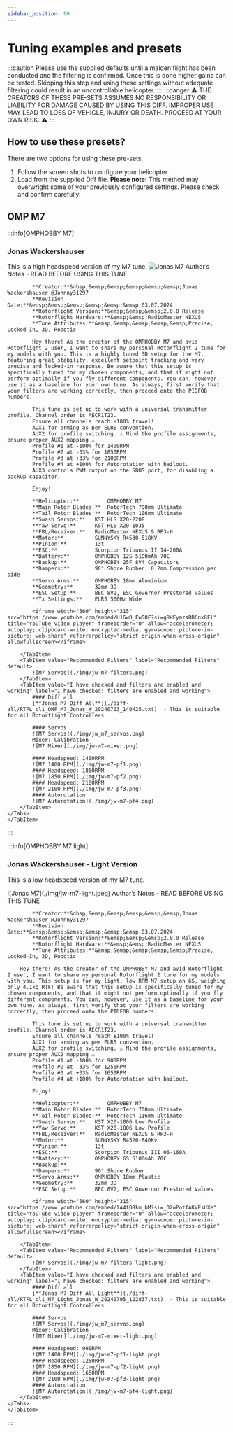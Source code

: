 ```yaml
---
sidebar_position: 90
---
```


# Tuning examples and presets

:::caution
  Please use the supplied defaults until a maiden flight has been conducted and the filtering is confirmed. Once this is done higher gains can be tested. Skipping this step and using these settings without adequate filtering could result in an uncontrollable helicopter. 
:::
:::danger
⚠ THE CREATORS OF THESE PRE-SETS ASSUMES NO RESPONSIBILITY OR LIABILITY FOR DAMAGE CAUSED BY USING THIS DIFF. IMPROPER USE MAY LEAD TO LOSS OF VEHICLE, INJURY OR DEATH. PROCEED AT YOUR OWN RISK. ⚠
:::

## How to use these presets?
There are two options for using these pre-sets. 
1. Follow the screen shots to configure your helicopter.  
2. Load from the supplied Diff file. **Please note:** This method may overwright some of your previously configured settings. Please check and confirm carefully.

## OMP M7
 
:::info[OMPHOBBY M7]
### Jonas Wackershauser

This is a high headspeed version of my M7 tune. 
<Tabs>
    <TabItem value="OMPHOBBY M7" label="OMPHOBBY M7" default>
        ![Jonas M7](./img/jw-m7.jpeg)
    </TabItem>
    <TabItem value="View Pre-set" label="View Pre-set">
        <Tabs>
            <TabItem value="Author’s Notes" label="Author’s Notes" default>
            Author’s Notes - READ BEFORE USING THIS TUNE  

            **Creator:**&nbsp;&emsp;&emsp;&emsp;&emsp;&emsp;Jonas Wackershauser @Johnny31297   
            **Revision Date:**&ensp;&emsp;&emsp;&emsp;&emsp;&emsp;03.07.2024  
            **Rotorflight Version:**&emsp;&emsp;&emsp;2.0.0 Release  
            **Rotorflight Hardware:**&emsp;&emsp;RadioMaster NEXUS  
            **Tune Attributes:**&emsp;&emsp;&emsp;&emsp;&emsp;Precise, Locked-In, 3D, Robotic  

            Hey there! As the creator of the OMPHOBBY M7 and avid Rotorflight 2 user, I want to share my personal Rotorflight 2 tune for my models with you. This is a highly tuned 3D setup for the M7, featuring great stability, excellent setpoint tracking and very precise and locked-in response. Be aware that this setup is specifically tuned for my chosen components, and that it might not perform optimally if you fly different components. You can, however, use it as a baseline for your own tune. As always, first verify that your filters are working correctly, then proceed onto the PIDFOB numbers.  

            This tune is set up to work with a universal transmitter profile. Channel order is AECR1T23.  
            Ensure all channels reach ±100% travel!  
            AUX1 for arming as per ELRS convention.  
            AUX2 for profile switching. ⚠ Mind the profile assignments, ensure proper AUX2 mapping ⚠ 
            Profile #1 at -100% for 1400RPM  
            Profile #2 at -33% for 1850RPM  
            Profile #3 at +33% for 2100RPM  
            Profile #4 at +100% for Autorotation with bailout.  
            AUX3 controls PWM output on the SBUS port, for disabling a backup capacitor.  

            Enjoy!  

            **Helicopter:** 		OMPHOBBY M7  
            **Main Rotor Blades:** 	RotorTech 700mm Ultimate  
            **Tail Rotor Blades:**	RotorTech 106mm Ultimate  
            **Swash Servos:** 	KST HLS X20-2208  
            **Yaw Servo:**		KST HLS X20-1035  
            **FBL/Receiver:**	RadioMaster NEXUS & RP3-H  
            **Motor:**			SUNNYSKY R4530-518KV  
            **Pinion:**			13t  
            **ESC:**			Scorpion Tribunus II 14-200A  
            **Battery:**		OMPHOBBY 12S 5100mAh 70C  
            **Backup:**		    OMPHOBBY 25F 8V4 Capacitors  
            **Dampers:** 		90° Shore Rubber, 0.2mm Compression per side  
            **Servo Arms:**		OMPHOBBY 18mm Aluminium  
            **Geometry:**	 	32mm 3D  
            **ESC Setup:**		BEC 8V2, ESC Governor Prestored Values  
            **Tx Settings:**	ELRS 500Hz Wide  

            <iframe width="560" height="315" src="https://www.youtube.com/embed/U16wO_Fw58E?si=g8HEymzsBBCnx8Fl" title="YouTube video player" frameborder="0" allow="accelerometer; autoplay; clipboard-write; encrypted-media; gyroscope; picture-in-picture; web-share" referrerpolicy="strict-origin-when-cross-origin" allowfullscreen></iframe>

        </TabItem>
        <TabItem value="Recommended Filters" label="Recommended Filters" default>
            ![M7 Servos](./img/jw-m7-filters.png)  
        </TabItem>
        <TabItem value="I have checked and filters are enabled and working" label="I have checked: filters are enabled and working">
            #### Diff all
            [**Jonas M7 Diff All**](./diff-all/RTFL_cli_OMP_M7_Jonas_W_20240703_140425.txt)  - This is suitable for all Rotorflight Controllers  

            #### Servos
            ![M7 Servos](./img/jw_m7_servos.png)  
            Mixer: Calibration  
            ![M7 Mixer](./img/jw-m7-mixer.png)  

            #### Headspeed: 1400RPM  
            ![M7 1400 RPM](./img/jw-m7-pf1.png)  
            #### Headspeed: 1850RPM
            ![M7 1850 RPM](./img/jw-m7-pf2.png)  
            #### Headspeed: 2100RPM
            ![M7 2100 RPM](./img/jw-m7-pf3.png)  
            #### Autorotation
            ![M7 Autorotation](./img/jw-m7-pf4.png)
        </TabItem>
    </Tabs>
    </TabItem>
</Tabs>
:::

:::info[OMPHOBBY M7 light]
### Jonas Wackershauser - Light Version
This is a low headspeed version of my M7 tune.  

<Tabs>
    <TabItem value="OMPHOBBY M7" label="OMPHOBBY M7" default>
        ![Jonas M7](./img/jw-m7-light.jpeg)
    </TabItem>
    <TabItem value="View Pre-set" label="View Pre-set">
        <Tabs>
        <TabItem value="Author’s Notes" label="Author’s Notes" default>
            Author’s Notes - READ BEFORE USING THIS TUNE  

            **Creator:**&nbsp;&emsp;&emsp;&emsp;&emsp;&emsp;Jonas Wackershauser @Johnny31297  
            **Revision Date:**&ensp;&emsp;&emsp;&emsp;&emsp;&emsp;03.07.2024  
            **Rotorflight Version:**&emsp;&emsp;&emsp;2.0.0 Release  
            **Rotorflight Hardware:**&emsp;&emsp;RadioMaster NEXUS  
            **Tune Attributes:**&emsp;&emsp;&emsp;&emsp;&emsp;Precise, Locked-In, 3D, Robotic  

        Hey there! As the creator of the OMPHOBBY M7 and avid Rotorflight 2 user, I want to share my personal Rotorflight 2 tune for my models with you. This setup is for my light, low RPM M7 setup on 6S, weighing only 4.1kg RTF! Be aware that this setup is specifically tuned for my chosen components, and that it might not perform optimally if you fly different components. You can, however, use it as a baseline for your own tune. As always, first verify that your filters are working correctly, then proceed onto the PIDFOB numbers.  

            This tune is set up to work with a universal transmitter profile. Channel order is AECR1T23.  
            Ensure all channels reach ±100% travel!  
            AUX1 for arming as per ELRS convention.  
            AUX2 for profile switching. ⚠ Mind the profile assignments, ensure proper AUX2 mapping ⚠  
            Profile #1 at -100% for 900RPM  
            Profile #2 at -33% for 1250RPM  
            Profile #3 at +33% for 1650RPM  
            Profile #4 at +100% for Autorotation with bailout.  

            Enjoy!  

            **Helicopter:** 		OMPHOBBY M7  
            **Main Rotor Blades:** 	RotorTech 700mm Ultimate  
            **Tail Rotor Blades:**	RotorTech 116mm Ultimate  
            **Swash Servos:** 	KST X20-1806 Low Profile  
            **Yaw Servo:**		KST X20-1806 Low Profile  
            **FBL/Receiver:**	RadioMaster NEXUS & RP3-H  
            **Motor:**			SUNNYSKY R4520-840Kv  
            **Pinion:**			13t  
            **ESC:**			Scorpion Tribunus III 06-160A  
            **Battery:**		OMPHOBBY 6S 5100mAh 70C  
            **Backup:**		-  
            **Dampers:** 		90° Shore Rubber  
            **Servo Arms:**		OMPHOBBY 18mm Plastic  
            **Geometry:**	 	32mm 3D  
            **ESC Setup:**		BEC 8V2, ESC Governor Prestored Values   

            <iframe width="560" height="315" src="https://www.youtube.com/embed/lA4fO8km_bM?si=_O2wPotfAKVEsUXe" title="YouTube video player" frameborder="0" allow="accelerometer; autoplay; clipboard-write; encrypted-media; gyroscope; picture-in-picture; web-share" referrerpolicy="strict-origin-when-cross-origin" allowfullscreen></iframe>

        </TabItem>
        <TabItem value="Recommended Filters" label="Recommended Filters" default>
            ![M7 Servos](./img/jw-m7-filters-light.png)  
        </TabItem>
        <TabItem value="I have checked and filters are enabled and working" label="I have checked: filters are enabled and working">
            #### Diff all
            [**Jonas M7 Diff All Light**](./diff-all/RTFL_cli_M7_Light_Jonas_W_20240705_122837.txt)  - This is suitable for all Rotorflight Controllers  

            #### Servos
            ![M7 Servos](./img/jw_m7_servos.png)  
            Mixer: Calibration  
            ![M7 Mixer](./img/jw-m7-mixer-light.png)  

            #### Headspeed: 900RPM  
            ![M7 1400 RPM](./img/jw-m7-pf1-light.png)  
            #### Headspeed: 1250RPM
            ![M7 1850 RPM](./img/jw-m7-pf2-light.png)  
            #### Headspeed: 1650RPM
            ![M7 2100 RPM](./img/jw-m7-pf3-light.png)  
            #### Autorotation
            ![M7 Autorotation](./img/jw-m7-pf4-light.png)
        </TabItem>
    </Tabs>
    </TabItem>
</Tabs>
:::